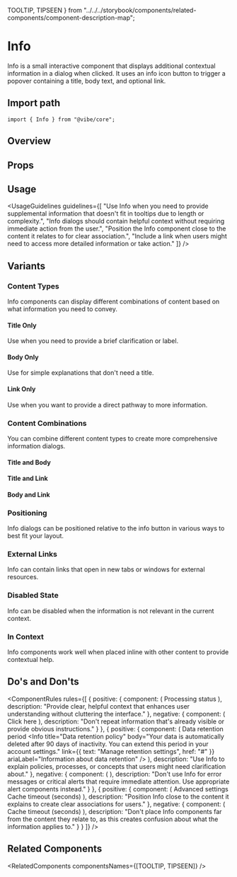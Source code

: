  TOOLTIP,
  TIPSEEN
} from "../../../storybook/components/related-components/component-description-map";

<Meta of={InfoStories} />

# Info

Info is a small interactive component that displays additional contextual information in a dialog when clicked. It uses an info icon button to trigger a popover containing a title, body text, and optional link.

## Import path

```tsx
import { Info } from "@vibe/core";
```

## Overview

<Canvas of={InfoStories.Overview} />

## Props

<PropsTable />

## Usage

<UsageGuidelines
  guidelines={[
    "Use Info when you need to provide supplemental information that doesn't fit in tooltips due to length or complexity.",
    "Info dialogs should contain helpful context without requiring immediate action from the user.",
    "Position the Info component close to the content it relates to for clear association.",
    "Include a link when users might need to access more detailed information or take action."
  ]}
/>

## Variants

### Content Types

Info components can display different combinations of content based on what information you need to convey.

#### Title Only

Use when you need to provide a brief clarification or label.

<Canvas of={InfoStories.WithTitleOnly} />

#### Body Only

Use for simple explanations that don't need a title.

<Canvas of={InfoStories.WithBodyOnly} />

#### Link Only

Use when you want to provide a direct pathway to more information.

<Canvas of={InfoStories.WithLinkOnly} />

### Content Combinations

You can combine different content types to create more comprehensive information dialogs.

#### Title and Body

<Canvas of={InfoStories.WithTitleAndBody} />

#### Title and Link

<Canvas of={InfoStories.WithTitleAndLink} />

#### Body and Link

<Canvas of={InfoStories.WithBodyAndLink} />

### Positioning

Info dialogs can be positioned relative to the info button in various ways to best fit your layout.

<Canvas of={InfoStories.Positions} />

### External Links

Info can contain links that open in new tabs or windows for external resources.

<Canvas of={InfoStories.WithCustomLink} />

### Disabled State

Info can be disabled when the information is not relevant in the current context.

<Canvas of={InfoStories.Disabled} />

### In Context

Info components work well when placed inline with other content to provide contextual help.

<Canvas of={InfoStories.InContext} />

## Do's and Don'ts

<ComponentRules
  rules={[
    {
      positive: {
        component: (
          <Box>
            <Flex gap="small" align="center">
              <Text>Processing status</Text>
              <Info
                title="What does this mean?"
                body="Your data is being validated and transformed according to your specifications. This process ensures data quality and consistency."
                ariaLabel="Information about processing status"
              />
            </Flex>
          </Box>
        ),
        description: "Provide clear, helpful context that enhances user understanding without cluttering the interface."
      },
      negative: {
        component: (
          <Box>
            <Flex gap="small" align="center">
              <Text>Click here</Text>
              <Info
                title="Click here"
                body="Click the text to the left"
                ariaLabel="Redundant information"
              />
            </Flex>
          </Box>
        ),
        description: "Don't repeat information that's already visible or provide obvious instructions."
      }
    },
    {
      positive: {
        component: (
          <Box>
            <Flex gap="small" align="center">
              <Text>Data retention period</Text>
              <Info
                title="Data retention policy"
                body="Your data is automatically deleted after 90 days of inactivity. You can extend this period in your account settings."
                link={{ text: "Manage retention settings", href: "#" }}
                ariaLabel="Information about data retention"
              />
            </Flex>
          </Box>
        ),
        description: "Use Info to explain policies, processes, or concepts that users might need clarification about."
      },
      negative: {
        component: (
          <Box>
            <Info
              title="Error!"
              body="Something went wrong. Please try again."
              ariaLabel="Error information"
            />
          </Box>
        ),
        description: "Don't use Info for error messages or critical alerts that require immediate attention. Use appropriate alert components instead."
      }
    },
    {
      positive: {
        component: (
          <Box>
            <Text>Advanced settings</Text>
            <Box marginTop="small">
              <Flex gap="small" align="center">
                <Text>Cache timeout (seconds)</Text>
                <Info
                  body="Controls how long data is cached before being refreshed. Lower values ensure fresher data but may impact performance."
                  ariaLabel="Information about cache timeout"
                />
              </Flex>
            </Box>
          </Box>
        ),
        description: "Position Info close to the content it explains to create clear associations for users."
      },
      negative: {
        component: (
          <Box>
            <Flex justify="space-between" align="center">
              <Text>Cache timeout (seconds)</Text>
              <Info
                body="This explains the cache timeout setting that appears on the left side of this container."
                ariaLabel="Distant information"
              />
            </Flex>
          </Box>
        ),
        description: "Don't place Info components far from the content they relate to, as this creates confusion about what the information applies to."
      }
    }
  ]}
/>

## Related Components

<RelatedComponents componentsNames={[TOOLTIP, TIPSEEN]} />
